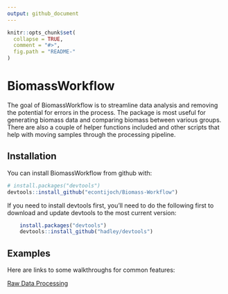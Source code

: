 ```yaml
---
output: github_document
---
```


<!-- README.md is generated from README.Rmd. Please edit that file -->

```r
knitr::opts_chunk$set(
  collapse = TRUE,
  comment = "#>",
  fig.path = "README-"
)
```

# BiomassWorkflow

The goal of BiomassWorkflow is to streamline data analysis and removing the potential for errors in the process. The package is most useful for generating biomass data and comparing biomass between various groups. There are also a couple of helper functions included and other scripts that help with moving samples through the processing pipeline.

## Installation

You can install BiomassWorkflow from github with:

```r
# install.packages("devtools")
devtools::install_github("econtijoch/Biomass-Workflow")
```

If you need to install devtools first, you'll need to do the following first to download and update devtools to the most current version:

```r
	install.packages("devtools")
	devtools::install_github("hadley/devtools")
```

## Examples

Here are links to some walkthroughs for common features:

[Raw Data Processing](http://www.eduardocontijoch.com/Projects/Biomass-Workflow/Vignettes/raw-data-processing.html)